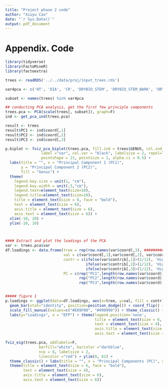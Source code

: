 ```yaml
---
title: "Project phase 2 code"
author: "Xiuyu Cao"
date: "`r Sys.Date()`"
output: pdf_document
---
```


# Appendix. Code
```r
library(tidyverse)
library(FactoMineR)
library(factoextra)
```


```r
trees <- readRDS('../../data/proj/input_trees.rds')
```


```r
var4pca <- c('HT', 'DIA', 'CR', 'DRYBIO_STEM', 'DRYBIO_STEM_BARK', 'DRYBIO_BRANCH', 'DRYBIO_FOLIAGE')

subset <- names(trees) %in% var4pca

## conducting PCA analysis, get the first few principle components
trees.pca <- PCA(scale(trees[, subset]), graph=F)
ind <- get_pca_ind(trees.pca)

result <- trees
result$PC1 <- ind$coord[,1]
result$PC2 <- ind$coord[,2]
result$PC3 <- ind$coord[,3]
```




```r
p.biplot <- fviz_pca_biplot(trees.pca, fill.ind = trees$GENUS, col.ind = "white", geom.ind = "point", palette = 'igv',
                label ="var", col.var = "black", labelsize = 2, repel=TRUE,
                pointshape = 21, pointsize = 1, alpha.ci = 0.5) + 
  labs(title = "", x = "Principal Component 1 (PC1)", 
       y = "Principal Component 2 (PC2)",
       fill = "Genus") + 
  theme(
    legend.key.size = unit(1, "cm"),
    legend.key.width = unit(.5,"cm"),
    legend.text=element_text(size=10),
    legend.title=element_text(size=10),
    title = element_text(size = 6, face = "bold"),
    text = element_text(size = 6),
    axis.title = element_text(size = 6),
    axis.text = element_text(size = 6)) +
  xlim(-10, 20) +
  ylim(-10, 10)



#### Extract and plot the loadings of the PCA
var <- trees.pca$var
df.loadings <- data.frame(tree = rep(row.names(var$coord),3), ########################### set the high and low here
                          val = c(var$coord[,1],var$coord[,2], var$coord[,3]),
                          contr = c(ifelse(var$contrib[,1]>(1/12), 'High', 'Low'),
                                    ifelse(var$contrib[,2]>(1/12), 'High', 'Low'),
                                    ifelse(var$contrib[,3]>(1/12), 'High', 'Low')),
                          PC = c(rep("PC1",length(row.names(var$coord))),
                                 rep("PC2",length(row.names(var$coord))),
                                 rep("PC3",length(row.names(var$coord)))))


##### figure 1
p.loadings <- ggplot(data=df.loadings, aes(x=tree, y=val, fill = contr)) + facet_grid(. ~ PC, scales = "free_y") +
  geom_bar(stat="identity", position=position_dodge()) + coord_flip() +
  scale_fill_manual(values=c("#E69F00", "#999999")) + theme_classic() + 
  labs(y="Loadings", x = "EFP") + theme(legend.position='none',
                                        title = element_text(size = 6, face = "bold"),
                                        text = element_text(size = 4),
                                        axis.title = element_text(size = 6),
                                        axis.text = element_text(size = 6))

fviz_eig(trees.pca, addlabels=F,  
               barfill="white", barcolor ="darkblue",
               ncp = 8, labelsize = 2,
               linecolor ="red") + ylim(0, 61) + 
  theme_classic() + labs(title = "", x = "Principal Components (PC)", y = "Explained variance [%]") + 
  theme(title = element_text(size = 6, face = "bold"),
        text = element_text(size = 4),
        axis.title = element_text(size = 6),
        axis.text = element_text(size = 6))
```
